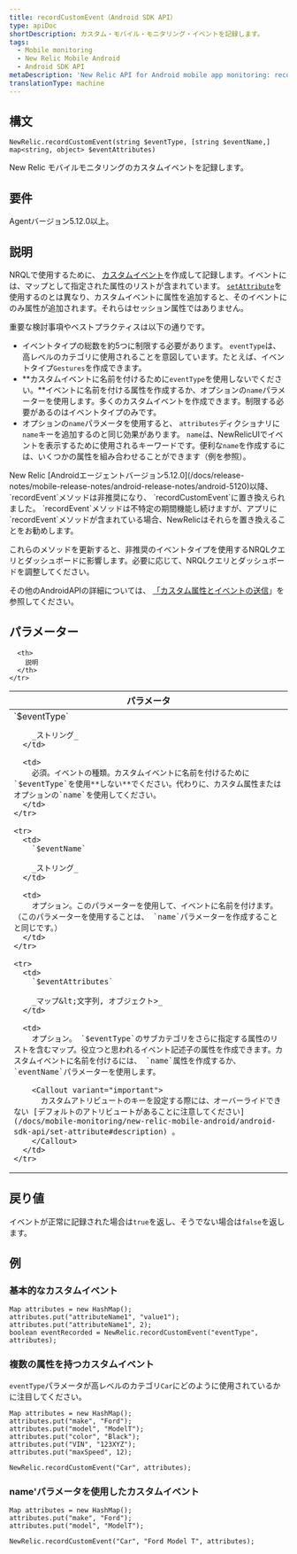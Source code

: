 ```yaml
---
title: recordCustomEvent（Android SDK API）
type: apiDoc
shortDescription: カスタム・モバイル・モニタリング・イベントを記録します。
tags:
  - Mobile monitoring
  - New Relic Mobile Android
  - Android SDK API
metaDescription: 'New Relic API for Android mobile app monitoring: record a custom event.'
translationType: machine
---
```


## 構文

```
NewRelic.recordCustomEvent(string $eventType, [string $eventName,] map<string, object> $eventAttributes)
```

New Relic モバイルモニタリングのカスタムイベントを記録します。

## 要件

Agentバージョン5.12.0以上。

## 説明

NRQLで使用するために、 [カスタムイベント](/docs/insights/new-relic-insights/adding-querying-data/custom-attributes-events-new-relic-mobile#What-are-events-in-New-Relic-Mobile)を作成して記録します。イベントには、マップとして指定された属性のリストが含まれています。 [`setAttribute`](/docs/mobile-monitoring/new-relic-mobile-android/android-sdk-api/set-attribute)を使用するのとは異なり、カスタムイベントに属性を追加すると、そのイベントにのみ属性が追加されます。それらはセッション属性ではありません。

重要な検討事項やベストプラクティスは以下の通りです。

* イベントタイプの総数を約5つに制限する必要があります。 `eventType`は、高レベルのカテゴリに使用されることを意図しています。たとえば、イベントタイプ`Gestures`を作成できます。
* **カスタムイベントに名前を付けるために`eventType`を使用しないでください。**イベントに名前を付ける属性を作成するか、オプションの`name`パラメーターを使用します。多くのカスタムイベントを作成できます。制限する必要があるのはイベントタイプのみです。
* オプションの`name`パラメータを使用すると、 `attributes`ディクショナリに`name`キーを追加するのと同じ効果があります。 `name`は、NewRelicUIでイベントを表示するために使用されるキーワードです。便利な`name`を作成するには、いくつかの属性を組み合わせることができます（例を参照）。

<Callout variant="important">
  New Relic [Androidエージェントバージョン5.12.0](/docs/release-notes/mobile-release-notes/android-release-notes/android-5120)以降、 `recordEvent`メソッドは非推奨になり、 `recordCustomEvent`に置き換えられました。 `recordEvent`メソッドは不特定の期間機能し続けますが、アプリに`recordEvent`メソッドが含まれている場合、NewRelicはそれらを置き換えることをお勧めします。

  これらのメソッドを更新すると、非推奨のイベントタイプを使用するNRQLクエリとダッシュボードに影響します。必要に応じて、NRQLクエリとダッシュボードを調整してください。
</Callout>

その他のAndroidAPIの詳細については、 [「カスタム属性とイベントの送信](/docs/mobile-monitoring/new-relic-mobile-android/install-configure/guide-custom-instrumentation-api#send-insights)」を参照してください。

## パラメーター

<table>
  <thead>
    <tr>
      <th width="30%">
        パラメータ
      </th>

      <th>
        説明
      </th>
    </tr>
  </thead>

  <tbody>
    <tr>
      <td>
        `$eventType`

        _ストリング_
      </td>

      <td>
        必須。イベントの種類。カスタムイベントに名前を付けるために`$eventType`を使用**しない**でください。代わりに、カスタム属性またはオプションの`name`を使用してください。
      </td>
    </tr>

    <tr>
      <td>
        `$eventName`

        _ストリング_
      </td>

      <td>
        オプション。このパラメーターを使用して、イベントに名前を付けます。 （このパラメーターを使用することは、 `name`パラメーターを作成することと同じです。）
      </td>
    </tr>

    <tr>
      <td>
        `$eventAttributes`

        _マップ&lt;文字列, オブジェクト>_
      </td>

      <td>
        オプション。 `$eventType`のサブカテゴリをさらに指定する属性のリストを含むマップ。役立つと思われるイベント記述子の属性を作成できます。カスタムイベントに名前を付けるには、 `name`属性を作成するか、 `eventName`パラメーターを使用します。

        <Callout variant="important">
          カスタムアトリビュートのキーを設定する際には、オーバーライドできない [デフォルトのアトリビュートがあることに注意してください](/docs/mobile-monitoring/new-relic-mobile-android/android-sdk-api/set-attribute#description) 。
        </Callout>
      </td>
    </tr>
  </tbody>
</table>

## 戻り値

イベントが正常に記録された場合は`true`を返し、そうでない場合は`false`を返します。

## 例

### 基本的なカスタムイベント

```
Map attributes = new HashMap();
attributes.put("attributeName1", "value1");
attributes.put("attributeName1", 2);
boolean eventRecorded = NewRelic.recordCustomEvent("eventType", attributes);
```

### 複数の属性を持つカスタムイベント

`eventType`パラメータが高レベルのカテゴリ`Car`にどのように使用されているかに注目してください。

```
Map attributes = new HashMap();
attributes.put("make", "Ford");
attributes.put("model", "ModelT");
attributes.put("color", "Black");
attributes.put("VIN", "123XYZ");
attributes.put("maxSpeed", 12);

NewRelic.recordCustomEvent("Car", attributes);
```

### name'パラメータを使用したカスタムイベント

```
Map attributes = new HashMap();
attributes.put("make", "Ford");
attributes.put("model", "ModelT");

NewRelic.recordCustomEvent("Car", "Ford Model T", attributes);
```